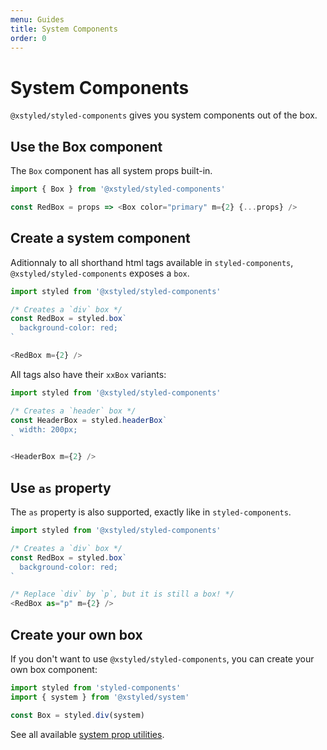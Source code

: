 ```yaml
---
menu: Guides
title: System Components
order: 0
---
```


# System Components

`@xstyled/styled-components` gives you system components out of the box.

## Use the Box component

The `Box` component has all system props built-in.

```js
import { Box } from '@xstyled/styled-components'

const RedBox = props => <Box color="primary" m={2} {...props} />
```

## Create a system component

Aditionnaly to all shorthand html tags available in `styled-components`, `@xstyled/styled-components` exposes a `box`.

```js
import styled from '@xstyled/styled-components'

/* Creates a `div` box */
const RedBox = styled.box`
  background-color: red;
`

<RedBox m={2} />
```

All tags also have their `xxBox` variants:

```js
import styled from '@xstyled/styled-components'

/* Creates a `header` box */
const HeaderBox = styled.headerBox`
  width: 200px;
`

<HeaderBox m={2} />
```

## Use `as` property

The `as` property is also supported, exactly like in `styled-components`.

```js
import styled from '@xstyled/styled-components'

/* Creates a `div` box */
const RedBox = styled.box`
  background-color: red;
`

/* Replace `div` by `p`, but it is still a box! */
<RedBox as="p" m={2} />
```

## Create your own box

If you don't want to use `@xstyled/styled-components`, you can create your own box component:

```js
import styled from 'styled-components'
import { system } from '@xstyled/system'

const Box = styled.div(system)
```

See all available [system prop utilities](/docs/system-props/).

